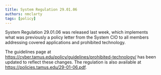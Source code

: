 ```yaml
---
title: System Regulation 29.01.06
authors: nmclarty
tags: [policy]
---
```


System Regulation 29.01.06 was released last week, which implements what was previously a policy letter from the System CIO to all members addressing covered applications and prohibited technology.

The guidelines page at https://cyber.tamus.edu/policy/guidelines/prohibited-technology/ has been updated to reflect these changes.  The regulation is also available at https://policies.tamus.edu/29-01-06.pdf.
